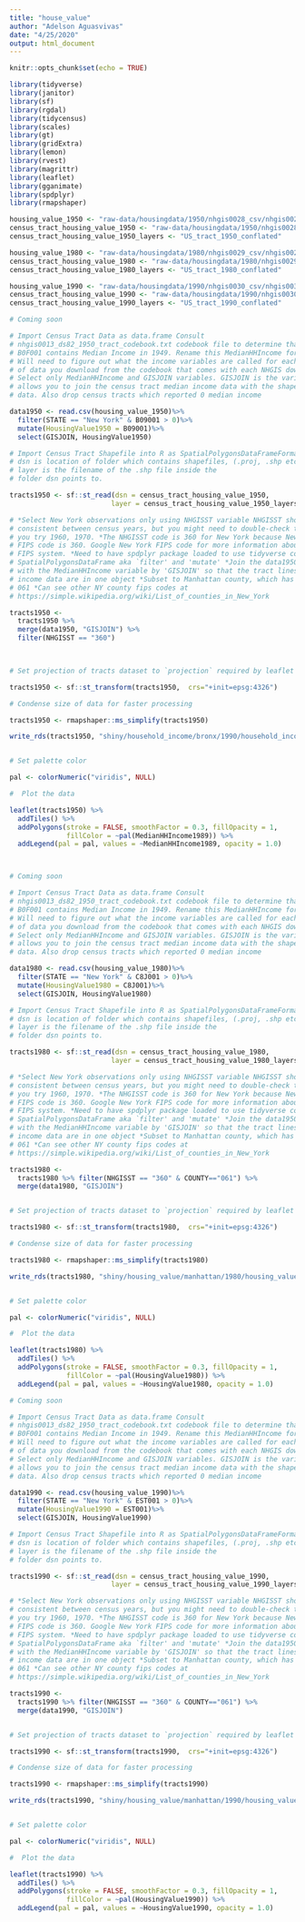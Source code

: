 ```yaml
---
title: "house_value"
author: "Adelson Aguasvivas"
date: "4/25/2020"
output: html_document
---
```


```r
knitr::opts_chunk$set(echo = TRUE)

library(tidyverse)
library(janitor)
library(sf)
library(rgdal)
library(tidycensus)
library(scales)
library(gt)
library(gridExtra)
library(lemon)
library(rvest)
library(magrittr)
library(leaflet)
library(gganimate)
library(spdplyr)
library(rmapshaper)

housing_value_1950 <- "raw-data/housingdata/1950/nhgis0028_csv/nhgis0028_ds82_1950_tract.csv"
census_tract_housing_value_1950 <- "raw-data/housingdata/1950/nhgis0028_shape/nhgis0028_shapefile_tl2008_us_tract_1950/"
census_tract_housing_value_1950_layers <- "US_tract_1950_conflated"

housing_value_1980 <- "raw-data/housingdata/1980/nhgis0029_csv/nhgis0029_ds104_1980_tract.csv"
census_tract_housing_value_1980 <- "raw-data/housingdata/1980/nhgis0029_shape/nhgis0029_shapefile_tl2008_us_tract_1980/"
census_tract_housing_value_1980_layers <- "US_tract_1980_conflated"

housing_value_1990 <- "raw-data/housingdata/1990/nhgis0030_csv/nhgis0030_ds120_1990_tract.csv"
census_tract_housing_value_1990 <- "raw-data/housingdata/1990/nhgis0030_shape/nhgis0030_shapefile_tl2008_us_tract_1990/"
census_tract_housing_value_1990_layers <- "US_tract_1990_conflated"

```

```r

# Coming soon

# Import Census Tract Data as data.frame Consult
# nhgis0013_ds82_1950_tract_codebook.txt codebook file to determine that column
# B0F001 contains Median Income in 1949. Rename this MedianHHIncome for clarity.
# Will need to figure out what the income variables are called for each new year
# of data you download from the codebook that comes with each NHGIS download.
# Select only MedianHHIncome and GISJOIN variables. GISJOIN is the variable that
# allows you to join the census tract median income data with the shapefile
# data. Also drop census tracts which reported 0 median income

data1950 <- read.csv(housing_value_1950)%>%
  filter(STATE == "New York" & B09001 > 0)%>%
  mutate(HousingValue1950 = B09001)%>%
  select(GISJOIN, HousingValue1950)

# Import Census Tract Shapefile into R as SpatialPolygonsDataFrameFormat (SP Dataframe)
# dsn is location of folder which contains shapefiles, (.proj, .shp etc.)
# layer is the filename of the .shp file inside the
# folder dsn points to. 

tracts1950 <- sf::st_read(dsn = census_tract_housing_value_1950,
                         layer = census_tract_housing_value_1950_layers)

# *Select New York observations only using NHGISST variable NHGISST should be
# consistent between census years, but you might need to double-check this if
# you try 1960, 1970. *The NHGISST code is 360 for New York because New York's
# FIPS code is 360. Google New York FIPS code for more information about the
# FIPS system. *Need to have spdplyr package loaded to use tidyverse commands on
# SpatialPolygonsDataFrame aka `filter' and 'mutate' *Join the data1950 data
# with the MedianHHIncome variable by 'GISJOIN' so that the tract lines and
# income data are in one object *Subset to Manhattan county, which has FIPS code
# 061 *Can see other NY county fips codes at
# https://simple.wikipedia.org/wiki/List_of_counties_in_New_York

tracts1950 <-
  tracts1950 %>% 
  merge(data1950, "GISJOIN") %>%
  filter(NHGISST == "360") 
  


# Set projection of tracts dataset to `projection` required by leaflet

tracts1950 <- sf::st_transform(tracts1950,  crs="+init=epsg:4326")

# Condense size of data for faster processing

tracts1950 <- rmapshaper::ms_simplify(tracts1950)

write_rds(tracts1950, "shiny/household_income/bronx/1990/household_income_1990.rds")


# Set palette color

pal <- colorNumeric("viridis", NULL)

#  Plot the data

leaflet(tracts1950) %>%
  addTiles() %>%
  addPolygons(stroke = FALSE, smoothFactor = 0.3, fillOpacity = 1,
              fillColor = ~pal(MedianHHIncome1989)) %>%
  addLegend(pal = pal, values = ~MedianHHIncome1989, opacity = 1.0)




```

```r

# Coming soon

# Import Census Tract Data as data.frame Consult
# nhgis0013_ds82_1950_tract_codebook.txt codebook file to determine that column
# B0F001 contains Median Income in 1949. Rename this MedianHHIncome for clarity.
# Will need to figure out what the income variables are called for each new year
# of data you download from the codebook that comes with each NHGIS download.
# Select only MedianHHIncome and GISJOIN variables. GISJOIN is the variable that
# allows you to join the census tract median income data with the shapefile
# data. Also drop census tracts which reported 0 median income

data1980 <- read.csv(housing_value_1980)%>%
  filter(STATE == "New York" & C8J001 > 0)%>%
  mutate(HousingValue1980 = C8J001)%>%
  select(GISJOIN, HousingValue1980)

# Import Census Tract Shapefile into R as SpatialPolygonsDataFrameFormat (SP Dataframe)
# dsn is location of folder which contains shapefiles, (.proj, .shp etc.)
# layer is the filename of the .shp file inside the
# folder dsn points to. 

tracts1980 <- sf::st_read(dsn = census_tract_housing_value_1980,
                         layer = census_tract_housing_value_1980_layers)

# *Select New York observations only using NHGISST variable NHGISST should be
# consistent between census years, but you might need to double-check this if
# you try 1960, 1970. *The NHGISST code is 360 for New York because New York's
# FIPS code is 360. Google New York FIPS code for more information about the
# FIPS system. *Need to have spdplyr package loaded to use tidyverse commands on
# SpatialPolygonsDataFrame aka `filter' and 'mutate' *Join the data1950 data
# with the MedianHHIncome variable by 'GISJOIN' so that the tract lines and
# income data are in one object *Subset to Manhattan county, which has FIPS code
# 061 *Can see other NY county fips codes at
# https://simple.wikipedia.org/wiki/List_of_counties_in_New_York

tracts1980 <-
  tracts1980 %>% filter(NHGISST == "360" & COUNTY=="061") %>%
  merge(data1980, "GISJOIN")


# Set projection of tracts dataset to `projection` required by leaflet

tracts1980 <- sf::st_transform(tracts1980,  crs="+init=epsg:4326")

# Condense size of data for faster processing

tracts1980 <- rmapshaper::ms_simplify(tracts1980)

write_rds(tracts1980, "shiny/housing_value/manhattan/1980/housing_value_1980.rds")


# Set palette color

pal <- colorNumeric("viridis", NULL)

#  Plot the data

leaflet(tracts1980) %>%
  addTiles() %>%
  addPolygons(stroke = FALSE, smoothFactor = 0.3, fillOpacity = 1,
              fillColor = ~pal(HousingValue1980)) %>%
  addLegend(pal = pal, values = ~HousingValue1980, opacity = 1.0)

```

```r

# Coming soon

# Import Census Tract Data as data.frame Consult
# nhgis0013_ds82_1950_tract_codebook.txt codebook file to determine that column
# B0F001 contains Median Income in 1949. Rename this MedianHHIncome for clarity.
# Will need to figure out what the income variables are called for each new year
# of data you download from the codebook that comes with each NHGIS download.
# Select only MedianHHIncome and GISJOIN variables. GISJOIN is the variable that
# allows you to join the census tract median income data with the shapefile
# data. Also drop census tracts which reported 0 median income

data1990 <- read.csv(housing_value_1990)%>%
  filter(STATE == "New York" & EST001 > 0)%>%
  mutate(HousingValue1990 = EST001)%>%
  select(GISJOIN, HousingValue1990)

# Import Census Tract Shapefile into R as SpatialPolygonsDataFrameFormat (SP Dataframe)
# dsn is location of folder which contains shapefiles, (.proj, .shp etc.)
# layer is the filename of the .shp file inside the
# folder dsn points to. 

tracts1990 <- sf::st_read(dsn = census_tract_housing_value_1990,
                         layer = census_tract_housing_value_1990_layers)

# *Select New York observations only using NHGISST variable NHGISST should be
# consistent between census years, but you might need to double-check this if
# you try 1960, 1970. *The NHGISST code is 360 for New York because New York's
# FIPS code is 360. Google New York FIPS code for more information about the
# FIPS system. *Need to have spdplyr package loaded to use tidyverse commands on
# SpatialPolygonsDataFrame aka `filter' and 'mutate' *Join the data1950 data
# with the MedianHHIncome variable by 'GISJOIN' so that the tract lines and
# income data are in one object *Subset to Manhattan county, which has FIPS code
# 061 *Can see other NY county fips codes at
# https://simple.wikipedia.org/wiki/List_of_counties_in_New_York

tracts1990 <-
  tracts1990 %>% filter(NHGISST == "360" & COUNTY=="061") %>%
  merge(data1990, "GISJOIN")


# Set projection of tracts dataset to `projection` required by leaflet

tracts1990 <- sf::st_transform(tracts1990,  crs="+init=epsg:4326")

# Condense size of data for faster processing

tracts1990 <- rmapshaper::ms_simplify(tracts1990)

write_rds(tracts1990, "shiny/housing_value/manhattan/1990/housing_value_1990.rds")


# Set palette color

pal <- colorNumeric("viridis", NULL)

#  Plot the data

leaflet(tracts1990) %>%
  addTiles() %>%
  addPolygons(stroke = FALSE, smoothFactor = 0.3, fillOpacity = 1,
              fillColor = ~pal(HousingValue1990)) %>%
  addLegend(pal = pal, values = ~HousingValue1990, opacity = 1.0)


```


